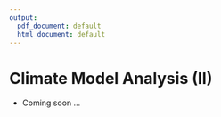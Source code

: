 ```yaml
---
output:
  pdf_document: default
  html_document: default
---
```

# Climate Model Analysis (II)

* Coming soon ...